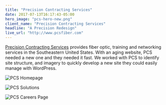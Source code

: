 ```yaml
---
title: "Precision Contracting Services"
date: 2017-07-13T16:17:43-05:00
hero_image: "pcs-hero-new.png"
client_name: "Precision Contracting Services"
headline: "A Precision Redesign"
live_url: "http://www.pcsfiber.com"
---
```


[Precision Contracting Services](http://www.pcsfiber.com) provides fiber optic, training and networking services in the Southeastern United States. With an aging website, PCS needed a new one and they needed it fast. We worked with PCS to identify site structure, and imagery to quickly develop a new site they could easily manage with WordPress.

![PCS Homepage](pcs-home.png)

![PCS Solutions](pcs-solutions.png)

![PCS Careers Page](pcs-careers.png)
